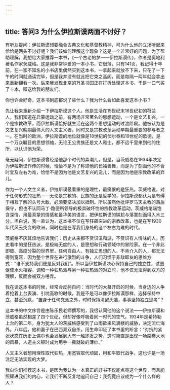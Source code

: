 ```yaml
---
---
---
```

title: 答问3 为什么伊拉斯谟两面不讨好？
---




有听友提问：伊拉斯谟想要融合古典文化和基督教精神，可为什么他的立场听起来恰恰是两头不讨好呢？我们该如何理解这个现象？这是一个非常好的问题，为了帮助理解，我想给大家推荐一本书，《一个古老的梦——伊拉斯谟传》，作者是奥地利著名作家茨威格。这是我非常钟爱的一本小书，它很薄，只有141页，我记得十年前，在一家不知名的小书店里偶然买到这本书，一拿起来就放不下来，只花了一下午的时间就通读完毕，但是我并没有就此把它束之高阁，而是每隔一两年就会拿出来重新翻看一次。后来我发现北京的万圣书园正在打折处理这本书，于是一口气买了十本，赠送给我的朋友们。

你也许会好奇，这本书到底都说了些什么？我为什么会如此喜爱这本小书？

先让我来重新介绍一下伊拉斯谟这个人。他是生活在15世纪末16世纪初的荷兰人，我们知道在启蒙运动之前，有两场非常著名的思想运动，一个是文艺复兴，一个是宗教改革，而伊拉斯谟恰好就生活在这两个思想运动的过渡阶段。他被认为是文艺复兴晚期最伟大的人文主义者，同时又是宗教改革运动早期最重要的参与者之一。在当时的欧洲，伊拉斯谟的地位就像是18世纪的伏尔泰和19世纪的歌德，是一个万众瞩目的思想领袖，无论王公贵族还是文人雅士，都不远千里来到他的住所，以认识他为荣。

毫无疑问，伊拉斯谟曾经是他那个时代的弄潮儿，但是，当茨威格在1934年决定为伊拉斯谟作传的时候，恰恰不是为了称颂他的长袖善舞，而是为了刻画他的不合时宜及左右为难，恰恰不是因为他是文艺复兴的宠儿，而是因为他是宗教改革的弃儿。

作为一个人文主义者，伊拉斯谟最看重的是理性，最痛恨的是狂热。茨威格说，对于任何形式的狂热——无论是宗教的、民族的还是哲学的，伊拉斯谟都认为是有碍于相互了解的头号大敌，必须要坚决加以抵制。所以虽然他批评罗马天主教的落后保守，但也不认同马丁·路德所领导的极具破坏性的宗教改革运动。茨威格笔端饱含深情，用最真挚的情感和最华美的语言，把伊拉斯谟的尴尬与落寞刻画得入木三分。坦白说，我一直认为，这本书不仅在写狂飙突进的宗教改革，也是在写1930年代风云突变的欧洲，同时也是在写我们身处的这个左右为难的时代。

茨威格不厌其烦地告诉我们：历史从来都不赏识温和派，不赏识有人情味的人。历史看中的是狂热派，是极端无度的人，是思想和行动领域中的冒险家。在一个非此即彼、高度分裂的世界里，任何自由人、有独立思想的人、不肯介入的人，都无法得到宽容，因为整个世界在进行激烈的斗争，人们习惯于非敌即友的思维方式：“谁不支持我们便是反对我们”。所以当伊拉斯谟决心保持自己的独立性，试图促使水火相容，调和一种狂热派与另一种狂热派的对立时，他不仅无法得到双方的理解，反而会被双方唾弃。

我在读这本书的时候，经常会反躬自问：当时代的大幕开启的时候，当身边的人争着抢着上台表演、引吭高歌的时候，我是不是可以像伊拉斯谟那样，选择保持中立，甚至沉默，“置身于任何党派之外，时时保持清醒头脑，事事坚持独立思考”？

这本书的中文序言是由陈乐民老师撰写的，我很认同他的这个说法——伊拉斯谟和茨威格虽然相差了四个世纪，但却好像呼吸着同一时代的空气。1934年是希特勒上台的第二年，身为犹太人的茨威格感受到了山雨欲来风满楼的威胁，决定流亡海外。八年后，他和妻子在巴西双双自杀，用生命印证了本书里的断言：“对抗的紧张状态在历史上偶尔也会发展到大有一触即发之势，这时简直是出现一场席卷大地的风暴，人道主义顿时成为用手一撕就破的薄纱。”

人文主义者想用理性取代狂热，用宽容取代顽固，用和平取代战争，这也许是一场注定无法实现的大梦。

我向你们推荐这本书，是因为我认为一本真正的好书不仅能点亮这个世界，而且能照耀进我们的内心，让我们不断反复地追问自己：我究竟应该成为一个什么样的人？